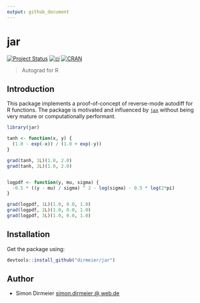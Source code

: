 ```yaml
---
output: github_document
---
```


# jar

<!-- badges: start -->
[![Project Status](http://www.repostatus.org/badges/latest/concept.svg)](http://www.repostatus.org/#concept)
[![ci](https://github.com/dirmeier/jar/workflows/ci/badge.svg)](https://github.com/dirmeier/jar/actions?query=workflow%3Aci)
[![CRAN](http://www.r-pkg.org/badges/version/ggpixel?color=white)](https://cran.r-project.org/package=ggpixel) 
<!-- badges: end -->

> Autograd for R

## Introduction

This package implements a proof-of-concept of reverse-mode autodiff for R functions. The package is motivated and influenced by [`jax`](https://github.com/google/jax) without being very mature or computationally performant.

```r
library(jar)

tanh <- function(x, y) {
  (1.0 - exp(-x)) / (1.0 + exp(-y))
}

grad(tanh, 1L)(1.0, 2.0)
grad(tanh, 2L)(1.0, 2.0)


logpdf <- function(y, mu, sigma) {
  -0.5 * ((y - mu) / sigma) ^ 2 - log(sigma) - 0.5 * log(2*pi)
}

grad(logpdf, 1L)(1.0, 0.0, 1.0)
grad(logpdf, 2L)(1.0, 0.0, 1.0)
grad(logpdf, 3L)(1.0, 0.0, 1.0)
```

## Installation

Get the package using:

```r
devtools::install_github("dirmeier/jar")
```

## Author

* Simon Dirmeier <a href="mailto:simon.dirmeier @ web.de">simon.dirmeier @ web.de</a>
